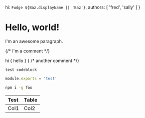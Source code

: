 
  hi:     `Fudge ${Baz.displayName || 'Baz'}`,
  authors: [
     'fred',
           'sally'
    ]
}


# Hello, world!

I'm an awesome paragraph.

{/* I'm a comment */}

<Foo bg='red'>
      <Bar    >hi    </Bar>
       {  hello       }
       {     /* another comment */}
</Foo>

```
test codeblock
```

```js
module.exports = 'test'
```

```sh
npm i -g foo
```

| Test | Table |
| :--- | :---- |
| Col1 | Col2  |

